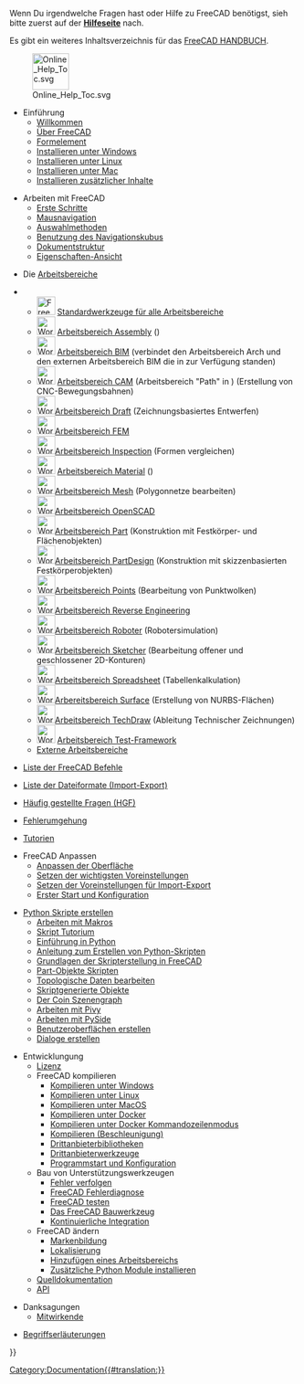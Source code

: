 <languages/>

Wenn Du irgendwelche Fragen hast oder Hilfe zu FreeCAD benötigst, sieh bitte zuerst auf der '''[[Help/de|Hilfeseite]]''' nach.

Es gibt ein weiteres Inhaltsverzeichnis für das [[Manual:Introduction/de|FreeCAD HANDBUCH]].

[[File:Online_Help_Toc.svg|64px]]

* Einführung
** [[Online_Help_Startpage/de|Willkommen]]
** [[About_FreeCAD/de|Über FreeCAD]]
** [[Feature_list/de|Formelement]]
** [[Install_on_Windows/de|Installieren unter Windows]]
** [[Install_on_Linux/de|Installieren unter Linux]]
** [[Install_on_Mac/de|Installieren unter Mac]]
** [[Installing/de|Installieren zusätzlicher Inhalte]]

* Arbeiten mit FreeCAD
** [[Getting_started/de|Erste Schritte]]
** [[Mouse_navigation/de|Mausnavigation]]
** [[Selection_methods/de|Auswahlmethoden]]
** [[Navigation_Cube/de|Benutzung des Navigationskubus]]
** [[Document_structure/de|Dokumentstruktur]]
** [[Property_View/de|Eigenschaften-Ansicht]]

* Die [[Workbenches/de|Arbeitsbereiche]]
<!--Please keep this list consistent with User_hub, Workbenches and Manual:The_FreeCAD_Interface-->
** [[Image:Freecad.svg|32px]] [[Std_Base/de|Standardwerkzeuge für alle Arbeitsbereiche]]
** [[Image:Workbench_Assembly.svg|32px]] [[Assembly_Workbench/de|Arbeitsbereich Assembly]] ({{Version/de|1.0}})
** [[Image:Workbench_BIM.svg|32px]] [[BIM_Workbench/de|Arbeitsbereich BIM]] (verbindet den Arbeitsbereich Arch und den externen Arbeitsbereich BIM die in {{VersionMinus/de|0.21}} zur Verfügung standen)
** [[Image:Workbench_CAM.svg|32px]] [[CAM_Workbench/de|Arbeitsbereich CAM]] (Arbeitsbereich "Path" in {{VersionMinus/de|0.21}}) (Erstellung von CNC-Bewegungsbahnen)
** [[Image:Workbench_Draft.svg|32px]][[Draft_Workbench/de|Arbeitsbereich Draft]] (Zeichnungsbasiertes Entwerfen)
** [[Image:Workbench_FEM.svg|32px]][[FEM_Workbench/de|Arbeitsbereich FEM]] 
** [[Image:Workbench_Inspection.svg|32px]][[Inspection_Workbench/de|Arbeitsbereich Inspection]] (Formen vergleichen)
** [[Image:Workbench_Material.svg|32px]] [[Material_Workbench/de|Arbeitsbereich Material]] ({{Version/de|1.0}})
** [[Image:Workbench_Mesh.svg|32px]][[Mesh_Workbench/de|Arbeitsbereich Mesh]] (Polygonnetze bearbeiten)
** [[Image:Workbench_OpenSCAD.svg|32px]][[OpenSCAD_Workbench/de|Arbeitsbereich OpenSCAD]] 
** [[Image:Workbench_Part.svg|32px]][[Part_Workbench/de|Arbeitsbereich Part]] (Konstruktion mit Festkörper- und Flächenobjekten)
** [[Image:Workbench_PartDesign.svg|32px]][[PartDesign_Workbench/de|Arbeitsbereich PartDesign]] (Konstruktion mit skizzenbasierten Festkörperobjekten)
** [[Image:Workbench_Points.svg|32px]][[Points_Workbench/de|Arbeitsbereich Points]] (Bearbeitung von Punktwolken)
** [[Image:Workbench_Reverse_Engineering.svg|32px]][[Reverse_Engineering_Workbench/de|Arbeitsbereich Reverse Engineering]]
** [[Image:Workbench_Robot.svg|32px]][[Robot_Workbench/de|Arbeitsbereich Roboter]] (Robotersimulation)
** [[Image:Workbench_Sketcher.svg|32px]][[Sketcher_Workbench/de|Arbeitsbereich Sketcher]] (Bearbeitung offener und geschlossener 2D-Konturen)
** [[Image:Workbench_Spreadsheet.svg|32px]][[Spreadsheet_Workbench/de|Arbeitsbereich Spreadsheet]] (Tabellenkalkulation)
** [[Image:Workbench_Surface.svg|32px]][[Surface_Workbench/de|Arbereitsbereich Surface]] (Erstellung von NURBS-Flächen)
** [[Image:Workbench_TechDraw.svg|32px]][[TechDraw_Workbench/de|Arbeitsbereich TechDraw]] (Ableitung Technischer Zeichnungen)
** [[Image:Workbench_Test.svg|32px]] [[Testing/de|Arbeitsbereich Test-Framework]]
** [[External_workbenches/de|Externe Arbeitsbereiche]]

* [[List_of_Commands/de|Liste der FreeCAD Befehle]]

* [[Import_Export/de|Liste der Dateiformate (Import-Export)]]

* [[Frequently_asked_questions/de|Häufig gestellte Fragen (HGF)]]

* [[Workarounds/de|Fehlerumgehung]]

* [[Tutorials/de|Tutorien]]

* FreeCAD Anpassen
** [[Interface_Customization/de|Anpassen der Oberfläche]]
** [[Preferences_Editor/de|Setzen der wichtigsten Voreinstellungen]]
** [[Import_Export_Preferences/de|Setzen der Voreinstellungen für Import-Export ]]
** [[Start_up_and_Configuration|Erster Start und Konfiguration]]

* [[Scripting_and_macros/de|Python Skripte erstellen]]
** [[Macros/de|Arbeiten mit Makros]]
** [[Scripts/de|Skript Tutorium]]
** [[Introduction_to_Python/de|Einführung in Python]]
** [[Python_scripting_tutorial/de|Anleitung zum Erstellen von Python-Skripten]]
** [[FreeCAD_Scripting_Basics/de|Grundlagen der Skripterstellung in FreeCAD]]
** [[Part_scripting/de|Part-Objekte Skripten]]
** [[Topological_data_scripting/de|Topologische Daten bearbeiten]]
** [[Scripted_objects/de|Skriptgenerierte Objekte]]
** [[Scenegraph/de|Der Coin Szenengraph]]
** [[Pivy/de|Arbeiten mit Pivy]]
** [[PySide/de|Arbeiten mit PySide]]
** [[Interface_creation/de|Benutzeroberflächen erstellen]]
** [[Dialog_creation/de|Dialoge erstellen]]

* Entwicklungung
** [[License/de|Lizenz]]
** FreeCAD kompilieren
*** [[Compile_on_Windows/de|Kompilieren unter Windows]]
*** [[Compile_on_Linux/de|Kompilieren unter Linux]]
*** [[Compile_on_MacOS/de|Kompilieren unter MacOS]]
*** [[Compile_on_Docker/de|Kompilieren unter Docker]]
*** [[FreeCAD_Docker_CLI_mode|Kompilieren unter Docker Kommandozeilenmodus]]
*** [[Compiling_(Speeding up)/de|Kompilieren (Beschleunigung)]]
*** [[Third_Party_Libraries/de|Drittanbieterbibliotheken]]
*** [[Third_Party_Tools/de|Drittanbieterwerkzeuge]]
*** [[Start_up_and_Configuration/de|Programmstart und Konfiguration]]
** Bau von Unterstützungswerkzeugen  
*** [[Tracker/de|Fehler verfolgen]]
*** [[Debugging/de|FreeCAD Fehlerdiagnose]]
*** [[Testing/de|FreeCAD testen]]
*** [[FreeCAD_Build_Tool/de|Das FreeCAD Bauwerkzeug]]
*** [[Continuous Integration/de|Kontinuierliche Integration]]
** FreeCAD ändern
*** [[Branding/de|Markenbildung]] 
*** [[Localisation/de|Lokalisierung]]
*** [[Workbench_creation/de|Hinzufügen eines Arbeitsbereichs]]
*** [[Extra_python_modules/de|Zusätzliche Python Module installieren]]
** [[Source documentation/de|Quelldokumentation]]
** [https://freecad.org/api/ API]

* Danksagungen
**[[Contributors/de|Mitwirkende]]

*[[Glossary/de|Begriffserläuterungen]]


{{Userdocnavi{{#translation:}}}}
[[Category:Documentation{{#translation:}}]]